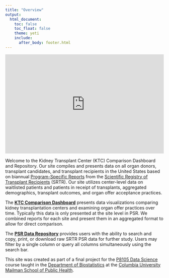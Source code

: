 ```yaml
---
title: "Overview"
output: 
  html_document:
    toc: false
    toc_float: false
    theme: yeti
    include:
      after_body: footer.html
---
```



<center>

<!-- ![](./img/OrganTracking_Kidney_1350.jpeg) *(Image Credit: Matt Chinworth for Kaiser Health News)* -->
<!-- Image taken from https://khn.org/news/how-lifesaving-organs-for-transplant-go-missing-in-transit/ -->

<div style="padding:62.5% 0 0 0;position:relative;"><iframe src="https://player.vimeo.com/video/655775973?h=56de577fc3&amp;badge=0&amp;autopause=0&amp;player_id=0&amp;app_id=58479" frameborder="0" allow="autoplay; fullscreen; picture-in-picture" allowfullscreen style="position:absolute;top:0;left:0;width:100%;height:100%;" title="p8105 - final project"></iframe></div><script src="https://player.vimeo.com/api/player.js"></script>

</center>

Welcome to the Kidney Transplant Center (KTC) Comparison Dashboard and Repository. Our site compiles and presents data on all organ donors, transplant candidates, and transplant recipients in the United States based on biannual [Program-Specific Reports](https://www.srtr.org/reports/program-specific-reports/) from the [Scientific Registry of Transplant Recipients](https://www.srtr.org/) (SRTR). Our site utilizes center-level data on waitlisted patients and patients in receipt of transplants, aggregated demographics, transplant outcomes, and organ offer acceptance practices.

The [**KTC Comparison Dashboard**](dashboard.html) presents data visualizations comparing kidney transplantation centers and examining organ offer practices over time. Typically this data is only presented at the site level in PSR. We combined reports for each site and present them in an aggregated format to allow for direct comparison.   

The [**PSR Data Repository**](data_repository.html) provides users with the ability to search and copy, print, or download raw SRTR PSR data for further study. Users may filter by a single column or query all columns simultaneously using the search bar.

This site was created as part of a final project for the [P8105 Data Science](https://www.p8105.com/) course taught in the [Department of Biostatistics](http://www.publichealth.columbia.edu/academics/departments/biostatistics) at the [Columbia University Mailman School of Public Health](http://www.publichealth.columbia.edu/).
